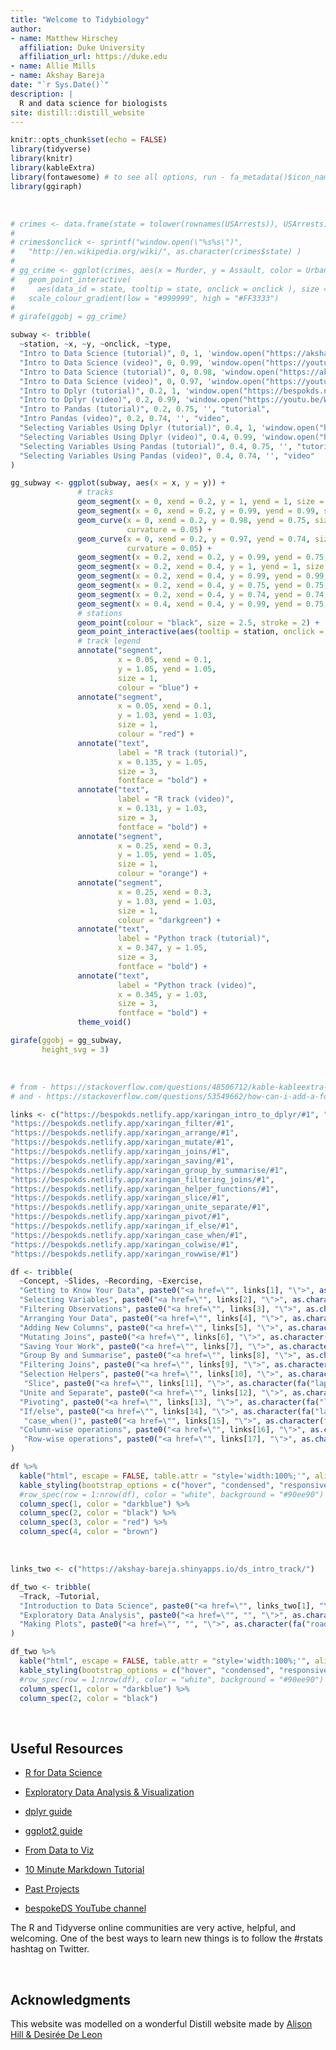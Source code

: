```yaml
---
title: "Welcome to Tidybiology"
author:
- name: Matthew Hirschey
  affiliation: Duke University
  affiliation_url: https://duke.edu
- name: Allie Mills
- name: Akshay Bareja
date: "`r Sys.Date()`"
description: |
  R and data science for biologists
site: distill::distill_website
---
```


```r
knitr::opts_chunk$set(echo = FALSE)
library(tidyverse)
library(knitr)
library(kableExtra)
library(fontawesome) # to see all options, run - fa_metadata()$icon_names %>% as_tibble() %>% View()
library(ggiraph)
```

\
```r
# crimes <- data.frame(state = tolower(rownames(USArrests)), USArrests)
# 
# crimes$onclick <- sprintf("window.open(\"%s%s\")",
#   "http://en.wikipedia.org/wiki/", as.character(crimes$state) )
# 
# gg_crime <- ggplot(crimes, aes(x = Murder, y = Assault, color = UrbanPop )) + 
#   geom_point_interactive(
#     aes(data_id = state, tooltip = state, onclick = onclick ), size = 3 ) + 
#   scale_colour_gradient(low = "#999999", high = "#FF3333")
# 
# girafe(ggobj = gg_crime)

subway <- tribble(
  ~station, ~x, ~y, ~onclick, ~type, 
  "Intro to Data Science (tutorial)", 0, 1, 'window.open("https://akshay-bareja.shinyapps.io/ds_intro_track/")', "tutorial",
  "Intro to Data Science (video)", 0, 0.99, 'window.open("https://youtu.be/TnPlET9mk0s")', "video",
  "Intro to Data Science (tutorial)", 0, 0.98, 'window.open("https://akshay-bareja.shinyapps.io/ds_intro_track/")', "tutorial",
  "Intro to Data Science (video)", 0, 0.97, 'window.open("https://youtu.be/TnPlET9mk0s")', "video",
  "Intro to Dplyr (tutorial)", 0.2, 1, 'window.open("https://bespokds.netlify.app/xaringan_intro_to_dplyr/#1")', "tutorial",
  "Intro to Dplyr (video)", 0.2, 0.99, 'window.open("https://youtu.be/W3D-JSPExXo")', "video",
  "Intro to Pandas (tutorial)", 0.2, 0.75, '', "tutorial",
  "Intro Pandas (video)", 0.2, 0.74, '', "video",
  "Selecting Variables Using Dplyr (tutorial)", 0.4, 1, 'window.open("https://bespokds.netlify.app/xaringan_select/#1")', "tutorial",
  "Selecting Variables Using Dplyr (video)", 0.4, 0.99, 'window.open("https://youtu.be/vDgP7J1qMCI")', "video",
  "Selecting Variables Using Pandas (tutorial)", 0.4, 0.75, '', "tutorial",
  "Selecting Variables Using Pandas (video)", 0.4, 0.74, '', "video"
)

gg_subway <- ggplot(subway, aes(x = x, y = y)) +
               # tracks
               geom_segment(x = 0, xend = 0.2, y = 1, yend = 1, size = 5, colour = "blue") +
               geom_segment(x = 0, xend = 0.2, y = 0.99, yend = 0.99, size = 5, colour = "red") +
               geom_curve(x = 0, xend = 0.2, y = 0.98, yend = 0.75, size = 5, colour = "orange",
                          curvature = 0.05) +
               geom_curve(x = 0, xend = 0.2, y = 0.97, yend = 0.74, size = 5, colour = "darkgreen",
                          curvature = 0.05) +
               geom_segment(x = 0.2, xend = 0.2, y = 0.99, yend = 0.75, linetype = 2) +
               geom_segment(x = 0.2, xend = 0.4, y = 1, yend = 1, size = 5, colour = "blue") +
               geom_segment(x = 0.2, xend = 0.4, y = 0.99, yend = 0.99, size = 5, colour = "red") +
               geom_segment(x = 0.2, xend = 0.4, y = 0.75, yend = 0.75, size = 5, colour = "orange") +
               geom_segment(x = 0.2, xend = 0.4, y = 0.74, yend = 0.74, size = 5, colour = "darkgreen") +
               geom_segment(x = 0.4, xend = 0.4, y = 0.99, yend = 0.75, linetype = 2) +
               # stations
               geom_point(colour = "black", size = 2.5, stroke = 2) +
               geom_point_interactive(aes(tooltip = station, onclick = onclick), size = 1.9, colour = "white") +
               # track legend
               annotate("segment",
                        x = 0.05, xend = 0.1,
                        y = 1.05, yend = 1.05,
                        size = 1,
                        colour = "blue") +
               annotate("segment",
                        x = 0.05, xend = 0.1,
                        y = 1.03, yend = 1.03,
                        size = 1,
                        colour = "red") +
               annotate("text", 
                        label = "R track (tutorial)",
                        x = 0.135, y = 1.05,
                        size = 3,
                        fontface = "bold") +
               annotate("text",
                        label = "R track (video)",
                        x = 0.131, y = 1.03,
                        size = 3,
                        fontface = "bold") +
               annotate("segment",
                        x = 0.25, xend = 0.3,
                        y = 1.05, yend = 1.05,
                        size = 1,
                        colour = "orange") +
               annotate("segment",
                        x = 0.25, xend = 0.3,
                        y = 1.03, yend = 1.03,
                        size = 1,
                        colour = "darkgreen") +
               annotate("text", 
                        label = "Python track (tutorial)",
                        x = 0.347, y = 1.05,
                        size = 3,
                        fontface = "bold") +
               annotate("text",
                        label = "Python track (video)",
                        x = 0.345, y = 1.03,
                        size = 3,
                        fontface = "bold") +
               theme_void()

girafe(ggobj = gg_subway,
       height_svg = 3)
```

\
```r
# from - https://stackoverflow.com/questions/48506712/kable-kableextra-cells-with-hyperlinks
# and - https://stackoverflow.com/questions/53549662/how-can-i-add-a-fontawesome-icon-to-a-table-in-rmarkdown

links <- c("https://bespokds.netlify.app/xaringan_intro_to_dplyr/#1", "https://bespokds.netlify.app/xaringan_select/#1",
"https://bespokds.netlify.app/xaringan_filter/#1",
"https://bespokds.netlify.app/xaringan_arrange/#1",
"https://bespokds.netlify.app/xaringan_mutate/#1",
"https://bespokds.netlify.app/xaringan_joins/#1",
"https://bespokds.netlify.app/xaringan_saving/#1",
"https://bespokds.netlify.app/xaringan_group_by_summarise/#1",
"https://bespokds.netlify.app/xaringan_filtering_joins/#1",
"https://bespokds.netlify.app/xaringan_helper_functions/#1",
"https://bespokds.netlify.app/xaringan_slice/#1",
"https://bespokds.netlify.app/xaringan_unite_separate/#1",
"https://bespokds.netlify.app/xaringan_pivot/#1",
"https://bespokds.netlify.app/xaringan_if_else/#1",
"https://bespokds.netlify.app/xaringan_case_when/#1",
"https://bespokds.netlify.app/xaringan_colwise/#1",
"https://bespokds.netlify.app/xaringan_rowwise/#1")

df <- tribble(
  ~Concept, ~Slides, ~Recording, ~Exercise,
  "Getting to Know Your Data", paste0("<a href=\"", links[1], "\">", as.character(fa("laptop")), "</a>"), paste0("<a href=\"", "https://youtu.be/W3D-JSPExXo", "\">", as.character(fa("youtube-square")), "</a>"), as.character(fa("clipboard")),
  "Selecting Variables", paste0("<a href=\"", links[2], "\">", as.character(fa("laptop")), "</a>"), paste0("<a href=\"", "https://youtu.be/vDgP7J1qMCI", "\">", as.character(fa("youtube-square")), "</a>"), as.character(fa("clipboard")),
  "Filtering Observations", paste0("<a href=\"", links[3], "\">", as.character(fa("laptop")), "</a>"), paste0("<a href=\"", "https://youtu.be/KWs8VNeWlbE", "\">", as.character(fa("youtube-square")), "</a>"), as.character(fa("clipboard")),
  "Arranging Your Data", paste0("<a href=\"", links[4], "\">", as.character(fa("laptop")), "</a>"), paste0("<a href=\"", "https://youtu.be/BN9-zPuM-2g", "\">", as.character(fa("youtube-square")), "</a>"), as.character(fa("clipboard")),
  "Adding New Columns", paste0("<a href=\"", links[5], "\">", as.character(fa("laptop")), "</a>"), paste0("<a href=\"", "https://youtu.be/stNOP4B1aGE", "\">", as.character(fa("youtube-square")), "</a>"), as.character(fa("clipboard")),
  "Mutating Joins", paste0("<a href=\"", links[6], "\">", as.character(fa("laptop")), "</a>"), paste0("<a href=\"", "https://youtu.be/kLgZYO3tcYA", "\">", as.character(fa("youtube-square")), "</a>"), as.character(fa("clipboard")),
  "Saving Your Work", paste0("<a href=\"", links[7], "\">", as.character(fa("laptop")), "</a>"), paste0("<a href=\"", "https://youtu.be/thw78gmuvM4", "\">", as.character(fa("youtube-square")), "</a>"), as.character(fa("clipboard")),
  "Group By and Summarise", paste0("<a href=\"", links[8], "\">", as.character(fa("laptop")), "</a>"), paste0("<a href=\"", "", "\">", as.character(fa("youtube-square")), "</a>"), as.character(fa("clipboard")),
  "Filtering Joins", paste0("<a href=\"", links[9], "\">", as.character(fa("laptop")), "</a>"), paste0("<a href=\"", "", "\">", as.character(fa("youtube-square")), "</a>"), as.character(fa("clipboard")),
  "Selection Helpers", paste0("<a href=\"", links[10], "\">", as.character(fa("laptop")), "</a>"), paste0("<a href=\"", "", "\">", as.character(fa("youtube-square")), "</a>"), as.character(fa("clipboard")),
   "Slice", paste0("<a href=\"", links[11], "\">", as.character(fa("laptop")), "</a>"), paste0("<a href=\"", "", "\">", as.character(fa("youtube-square")), "</a>"), as.character(fa("clipboard")),
  "Unite and Separate", paste0("<a href=\"", links[12], "\">", as.character(fa("laptop")), "</a>"), paste0("<a href=\"", "", "\">", as.character(fa("youtube-square")), "</a>"), as.character(fa("clipboard")),
  "Pivoting", paste0("<a href=\"", links[13], "\">", as.character(fa("laptop")), "</a>"), paste0("<a href=\"", "", "\">", as.character(fa("youtube-square")), "</a>"), as.character(fa("clipboard")),
  "If/else", paste0("<a href=\"", links[14], "\">", as.character(fa("laptop")), "</a>"), paste0("<a href=\"", "", "\">", as.character(fa("youtube-square")), "</a>"), as.character(fa("clipboard")),
   "case_when()", paste0("<a href=\"", links[15], "\">", as.character(fa("laptop")), "</a>"), paste0("<a href=\"", "", "\">", as.character(fa("youtube-square")), "</a>"), as.character(fa("clipboard")),
  "Column-wise operations", paste0("<a href=\"", links[16], "\">", as.character(fa("laptop")), "</a>"), paste0("<a href=\"", "", "\">", as.character(fa("youtube-square")), "</a>"), as.character(fa("clipboard")),
   "Row-wise operations", paste0("<a href=\"", links[17], "\">", as.character(fa("laptop")), "</a>"), paste0("<a href=\"", "", "\">", as.character(fa("youtube-square")), "</a>"), as.character(fa("clipboard"))
)

df %>%
  kable("html", escape = FALSE, table.attr = "style='width:100%;'", align = 'c') %>%
  kable_styling(bootstrap_options = c("hover", "condensed", "responsive")) %>%
  #row_spec(row = 1:nrow(df), color = "white", background = "#90ee90") %>%# can start at 0 (to include header)
  column_spec(1, color = "darkblue") %>%
  column_spec(2, color = "black") %>%
  column_spec(3, color = "red") %>%
  column_spec(4, color = "brown")
```
\
```r
links_two <- c("https://akshay-bareja.shinyapps.io/ds_intro_track/")

df_two <- tribble(
  ~Track, ~Tutorial, 
  "Introduction to Data Science", paste0("<a href=\"", links_two[1], "\">", as.character(fa("road")), "</a>"),
  "Exploratory Data Analysis", paste0("<a href=\"", "", "\">", as.character(fa("road")), "</a>"),
  "Making Plots", paste0("<a href=\"", "", "\">", as.character(fa("road")), "</a>"),
)

df_two %>%
  kable("html", escape = FALSE, table.attr = "style='width:100%;'", align = 'c') %>%
  kable_styling(bootstrap_options = c("hover", "condensed", "responsive")) %>%
  #row_spec(row = 1:nrow(df), color = "white", background = "#90ee90") %>%# can start at 0 (to include header)
  column_spec(1, color = "darkblue") %>%
  column_spec(2, color = "black") 
```


\

## Useful Resources

+ [R for Data Science](https://r4ds.had.co.nz)

+ [Exploratory Data Analysis & Visualization](https://edav.info/index.html)

+ [dplyr guide](https://dplyr.tidyverse.org)

+ [ggplot2 guide](https://ggplot2.tidyverse.org)

+ [From Data to Viz](https://www.data-to-viz.com)

+ [10 Minute Markdown Tutorial](https://commonmark.org/help/tutorial/)

+ [Past Projects](https://github.com/matthewhirschey/tidybiology-final_project/tree/master/2019_fall)

+ [bespokeDS YouTube channel](https://www.youtube.com/channel/UCstAS6IpgYgZ9Cvcag_YlCQ)


<aside> The R and Tidyverse online communities are very active, helpful, and welcoming. One of the best ways to learn new things is to follow the #rstats hashtag on Twitter. </aside>


\

## Acknowledgments {.appendix}

This website was modelled on a wonderful Distill website made by [Alison Hill & Desirée De Leon](https://github.com/rstudio-education/teaching-in-production/blob/master/index.Rmd)